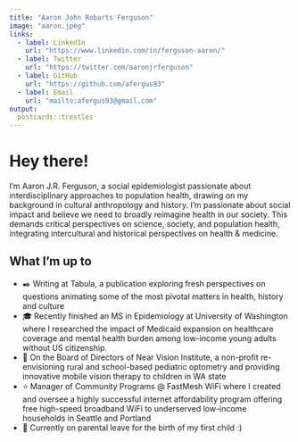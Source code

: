 ```yaml
---
title: "Aaron John Robarts Ferguson"
image: "aaron.jpeg"
links:
  - label: LinkedIn
    url: "https://www.linkedin.com/in/ferguson-aaron/"
  - label: Twitter
    url: "https://twitter.com/aaronjrferguson"
  - label: GitHub
    url: "https://github.com/afergus93"
  - label: Email
    url: "mailto:afergus93@gmail.com"
output:
  postcards::trestles
---
```


# Hey there!
 
I'm Aaron J.R. Ferguson, a social epidemiologist passionate about interdisciplinary approaches to population health, drawing on my background in cultural anthropology and history. I'm passionate about social impact and believe we need to broadly reimagine health in our society. This demands critical perspectives on science, society, and population health, integrating intercultural and historical perspectives on health & medicine. 

## What I'm up to
* ✒️ Writing at Tabula, a publication exploring fresh perspectives on questions animating some of the most pivotal matters in health, history and culture
* 🎓 Recently finished an MS in Epidemiology at University of Washington where I researched the impact of Medicaid expansion on healthcare coverage and mental health burden among low-income young adults without US citizenship.
* 🔎 On the Board of Directors of Near Vision Institute, a non-profit re-envisioning rural and school-based pediatric optometry and providing innovative mobile vision therapy to children in WA state
* ⭐️ Manager of Community Programs @ FastMesh WiFi where I created and oversee a highly successful internet affordability program offering free high-speed broadband WiFi to underserved low-income households in Seattle and Portland  
* 👶 Currently on parental leave for the birth of my first child :)

 